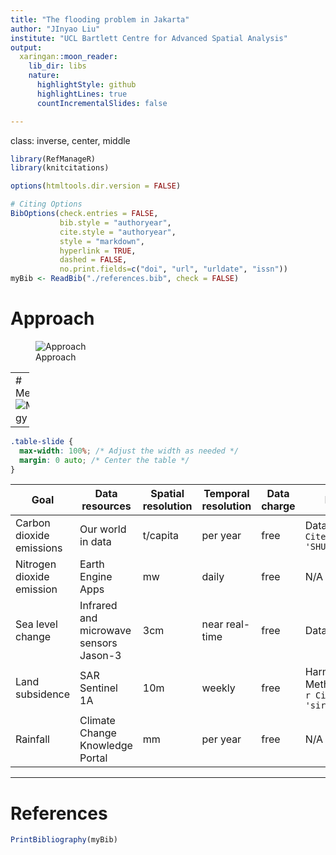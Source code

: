 ---
title: "The flooding problem in Jakarta"
author: "JInyao Liu"
institute: "UCL Bartlett Centre for Advanced Spatial Analysis"
output:
  xaringan::moon_reader:
    lib_dir: libs
    nature:
      highlightStyle: github
      highlightLines: true
      countIncrementalSlides: false

---
class: inverse, center, middle

```{r setup, include=FALSE}
library(RefManageR)
library(knitcitations)

options(htmltools.dir.version = FALSE)

# Citing Options
BibOptions(check.entries = FALSE,
           bib.style = "authoryear",
           cite.style = "authoryear",
           style = "markdown",
           hyperlink = TRUE,
           dashed = FALSE,
           no.print.fields=c("doi", "url", "urldate", "issn"))
myBib <- ReadBib("./references.bib", check = FALSE)

```


# Approach
![Approach](figures/approach.png)

---
# Methodology
![Methodology](figures/methodology.png)



---

```{css, echo=FALSE}
.table-slide {
  max-width: 100%; /* Adjust the width as needed */
  margin: 0 auto; /* Center the table */
}
```


| Goal | Data resources | Spatial resolution | Temporal resolution | Data charge | Handling method |
|----------|----------|----------|----------|----------|----------|
|  Carbon dioxide emissions | Our world in data    | t/capita   | per year  |free  | Data Analysis(python) `r Citet(myBib, 'SHUKLA201799')` |
| Nitrogen dioxide emission | Earth Engine Apps | mw | daily | free| N/A |
| Sea level change  | Infrared and microwave sensors Jason-3 | 3cm | near real-time  |free | Data Analysis(python)  |
| Land subsidence | SAR Sentinel 1A  | 10m | weekly | free | Harmonic Analysis, Method of Least Squares `r Citet(myBib, 'siregar2019monitoring')` |
| Rainfall  | Climate Change Knowledge Portal    | mm  | per year  |free  | N/A |





---

# References

```{r results='asis', echo=FALSE}


PrintBibliography(myBib)

```
